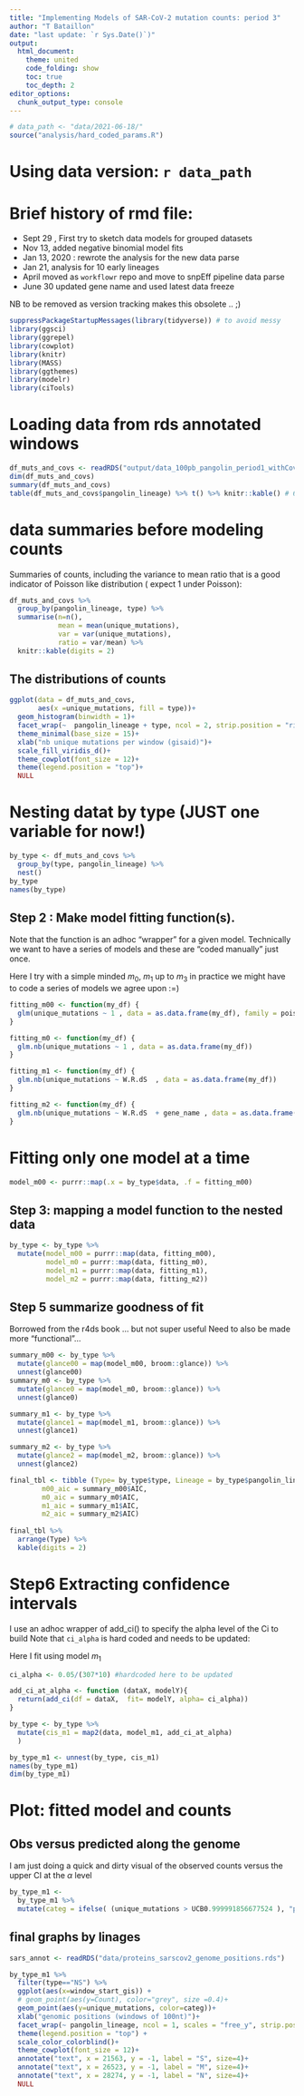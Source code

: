 ```yaml
---
title: "Implementing Models of SAR-CoV-2 mutation counts: period 3"
author: "T Bataillon"
date: "last update: `r Sys.Date()`)"
output:
  html_document:
    theme: united
    code_folding: show
    toc: true
    toc_depth: 2
editor_options: 
  chunk_output_type: console
---
```



```r
# data_path <- "data/2021-06-18/"
source("analysis/hard_coded_params.R")
```

# Using data version: `r data_path`

# Brief history of rmd file: 

* Sept 29 , First try to sketch data models for grouped datasets
* Nov 13, added negative binomial model fits 
* Jan 13, 2020 : rewrote the analysis for the new data parse
* Jan 21, analysis for 10 early lineages 
* April moved as `workflowr` repo and move to snpEff pipeline data parse
* June 30 updated gene name and used latest data freeze

NB to be removed as version tracking makes this obsolete .. ;) 

```r
suppressPackageStartupMessages(library(tidyverse)) # to avoid messy 
library(ggsci)
library(ggrepel)
library(cowplot)
library(knitr)
library(MASS)
library(ggthemes)
library(modelr)
library(ciTools)
```

# Loading data from rds annotated windows  
```r
df_muts_and_covs <- readRDS("output/data_100pb_pangolin_period1_withCovs.rds")
dim(df_muts_and_covs)
summary(df_muts_and_covs)
table(df_muts_and_covs$pangolin_lineage) %>% t() %>% knitr::kable() # 614 windows expected per lineage
```

# data summaries before modeling counts
Summaries of counts, including the variance to mean ratio that is a good indicator of Poisson like distribution ( expect 1 under Poisson):

```r
df_muts_and_covs %>%
  group_by(pangolin_lineage, type) %>%
  summarise(n=n(),
            mean = mean(unique_mutations), 
            var = var(unique_mutations),
            ratio = var/mean) %>%
  knitr::kable(digits = 2)

```

## The distributions of counts 

```r
ggplot(data = df_muts_and_covs,
       aes(x =unique_mutations, fill = type))+
  geom_histogram(binwidth = 1)+
  facet_wrap(~  pangolin_lineage + type, ncol = 2, strip.position = "right")+
  theme_minimal(base_size = 15)+
  xlab("nb unique mutations per window (gisaid)")+
  scale_fill_viridis_d()+
  theme_cowplot(font_size = 12)+
  theme(legend.position = "top")+
  NULL
```

# Nesting datat by type (JUST one variable for now!)

```r

by_type <- df_muts_and_covs %>% 
  group_by(type, pangolin_lineage) %>% 
  nest()
by_type
names(by_type)
```



## Step 2 : Make model fitting function(s).


Note that the function is an adhoc "wrapper" for a given model. Technically we want to have a series of models and these are "coded manually" just once.

Here I try with a simple minded $m_0$, $m_1$ up to $m_3$  in practice we might have to code a series of models we agree upon :=)


```r
fitting_m00 <- function(my_df) {
  glm(unique_mutations ~ 1 , data = as.data.frame(my_df), family = poisson)
}

fitting_m0 <- function(my_df) {
  glm.nb(unique_mutations ~ 1 , data = as.data.frame(my_df))
}

fitting_m1 <- function(my_df) {
  glm.nb(unique_mutations ~ W.R.dS  , data = as.data.frame(my_df))
}

fitting_m2 <- function(my_df) {
  glm.nb(unique_mutations ~ W.R.dS  + gene_name , data = as.data.frame(my_df))
}

```


# Fitting only one model at a time 
```r


model_m00 <- purrr::map(.x = by_type$data, .f = fitting_m00)

```

## Step 3: mapping a model function to the nested data


```r
by_type <- by_type %>% 
  mutate(model_m00 = purrr::map(data, fitting_m00),
         model_m0 = purrr::map(data, fitting_m0),
         model_m1 = purrr::map(data, fitting_m1),
         model_m2 = purrr::map(data, fitting_m2))
```

## Step 5 summarize goodness of fit 

Borrowed from the r4ds book ... but not super useful 
Need to also be made more "functional"...

```r

summary_m00 <- by_type %>% 
  mutate(glance00 = map(model_m00, broom::glance)) %>% 
  unnest(glance00)
summary_m0 <- by_type %>% 
  mutate(glance0 = map(model_m0, broom::glance)) %>% 
  unnest(glance0)

summary_m1 <- by_type %>% 
  mutate(glance1 = map(model_m1, broom::glance)) %>% 
  unnest(glance1)

summary_m2 <- by_type %>% 
  mutate(glance2 = map(model_m2, broom::glance)) %>% 
  unnest(glance2)

final_tbl <- tibble (Type= by_type$type, Lineage = by_type$pangolin_lineage,
        m00_aic = summary_m00$AIC, 
        m0_aic = summary_m0$AIC,
        m1_aic = summary_m1$AIC,
        m2_aic = summary_m2$AIC)
        
final_tbl %>%
  arrange(Type) %>%
  kable(digits = 2)
```

# Step6 Extracting confidence intervals 

I use an adhoc wrapper of add_ci() to specify the alpha level of the Ci to build
Note that `ci_alpha` is hard coded and needs to be updated: 

Here I fit using model $m_1$
```r
ci_alpha <- 0.05/(307*10) #hardcoded here to be updated

add_ci_at_alpha <- function (dataX, modelY){
  return(add_ci(df = dataX,  fit= modelY, alpha= ci_alpha))
}

by_type <- by_type %>%
  mutate(cis_m1 = map2(data, model_m1, add_ci_at_alpha)
  )

by_type_m1 <- unnest(by_type, cis_m1)
names(by_type_m1)
dim(by_type_m1)
```

# Plot:  fitted model and counts  

## Obs versus predicted along the genome
I am just doing a quick and dirty visual of the observed counts versus the upper CI at the $\alpha$ level

```r
by_type_m1 <- 
  by_type_m1 %>%
  mutate(categ = ifelse( (unique_mutations > UCB0.999991856677524 ), "pos. sel", "neutral"))
```

##  final graphs by linages 

```r
sars_annot <- readRDS("data/proteins_sarscov2_genome_positions.rds")
```

```r
by_type_m1 %>%
  filter(type=="NS") %>%
  ggplot(aes(x=window_start_gis)) + 
  # geom_point(aes(y=Count), color="grey", size =0.4)+
  geom_point(aes(y=unique_mutations, color=categ))+
  xlab("genomic positions (windows of 100nt)")+ 
  facet_wrap(~ pangolin_lineage, ncol = 1, scales = "free_y", strip.position = "right")+
  theme(legend.position = "top") + 
  scale_color_colorblind()+
  theme_cowplot(font_size = 12)+
  annotate("text", x = 21563, y = -1, label = "S", size=4)+
  annotate("text", x = 26523, y = -1, label = "M", size=4)+
  annotate("text", x = 28274, y = -1, label = "N", size=4)+
  NULL
```



